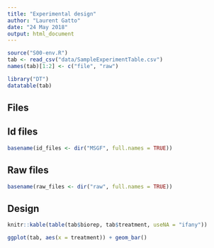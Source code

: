 ```yaml
---
title: "Experimental design"
author: "Laurent Gatto"
date: "24 May 2018"
output: html_document
---
```


```r
source("S00-env.R")
tab <- read_csv("data/SampleExperimentTable.csv")
names(tab)[1:2] <- c("file", "raw")
```

```r
library("DT")
datatable(tab)
```

## Files

## Id files

```r
basename(id_files <- dir("MSGF", full.names = TRUE))
```

## Raw files

```r
basename(raw_files <- dir("raw", full.names = TRUE))
```

## Design

```r
knitr::kable(table(tab$biorep, tab$treatment, useNA = "ifany"))
```

```r
ggplot(tab, aes(x = treatment)) + geom_bar()
```

